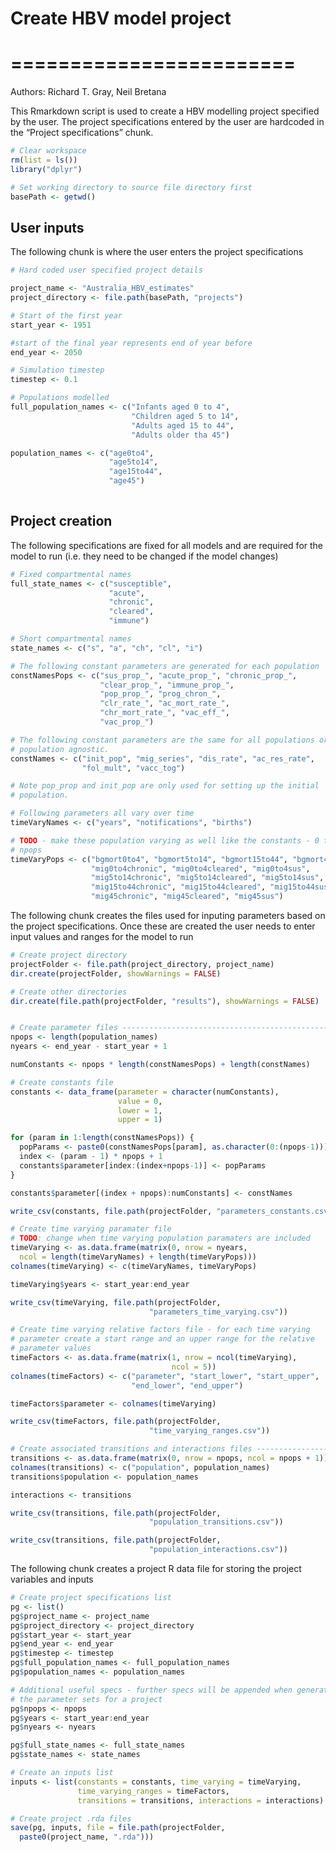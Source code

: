 # Create HBV model project
# ========================

Authors: Richard T. Gray, Neil Bretana

This Rmarkdown script is used to create a HBV modelling project specified 
by the user. The project specifications entered by the user are hardcoded 
in the "Project specifications" chunk.

```r
# Clear workspace
rm(list = ls()) 
library("dplyr")

# Set working directory to source file directory first
basePath <- getwd()

```

## User inputs

The following chunk is where the user enters the project specifications

```r
# Hard coded user specified project details

project_name <- "Australia_HBV_estimates"
project_directory <- file.path(basePath, "projects")

# Start of the first year
start_year <- 1951

#start of the final year represents end of year before 
end_year <- 2050

# Simulation timestep
timestep <- 0.1

# Populations modelled
full_population_names <- c("Infants aged 0 to 4", 
                           "Children aged 5 to 14",
                           "Adults aged 15 to 44", 
                           "Adults older tha 45")

population_names <- c("age0to4", 
                      "age5to14", 
                      "age15to44", 
                      "age45")
  
```

## Project creation

The following specifications are fixed for all models and are required 
for the model to run (i.e. they need to be changed if the model changes)

```r
# Fixed compartmental names
full_state_names <- c("susceptible",  
                      "acute", 
                      "chronic", 
                      "cleared",
                      "immune")

# Short compartmental names
state_names <- c("s", "a", "ch", "cl", "i")

```

```r

# The following constant parameters are generated for each population 
constNamesPops <- c("sus_prop_", "acute_prop_", "chronic_prop_",
                    "clear_prop_", "immune_prop_", 
                    "pop_prop_", "prog_chron_", 
                    "clr_rate_", "ac_mort_rate_", 
                    "chr_mort_rate_", "vac_eff_",
                    "vac_prop_")

# The following constant parameters are the same for all populations or
# population agnostic.
constNames <- c("init_pop", "mig_series", "dis_rate", "ac_res_rate",
                "fol_mult", "vacc_tog")

# Note pop_prop and init_pop are only used for setting up the initial 
# population.

# Following parameters all vary over time
timeVaryNames <- c("years", "notifications", "births")

# TODO - make these population varying as well like the constants - 0 to 
# npops
timeVaryPops <- c("bgmort0to4", "bgmort5to14", "bgmort15to44", "bgmort45",
                  "mig0to4chronic", "mig0to4cleared", "mig0to4sus",
                  "mig5to14chronic", "mig5to14cleared", "mig5to14sus", 
                  "mig15to44chronic", "mig15to44cleared", "mig15to44sus", 
                  "mig45chronic", "mig45cleared", "mig45sus")

```

The following chunk creates the files used for inputing parameters based 
on the project specifications. Once these are created the user needs to
enter input values and ranges for the model to run

```r
# Create project directory
projectFolder <- file.path(project_directory, project_name)
dir.create(projectFolder, showWarnings = FALSE)

# Create other directories
dir.create(file.path(projectFolder, "results"), showWarnings = FALSE)


# Create parameter files -------------------------------------------------
npops <- length(population_names)
nyears <- end_year - start_year + 1

numConstants <- npops * length(constNamesPops) + length(constNames)

# Create constants file
constants <- data_frame(parameter = character(numConstants),
                        value = 0,
                        lower = 1,
                        upper = 1)

for (param in 1:length(constNamesPops)) {
  popParams <- paste0(constNamesPops[param], as.character(0:(npops-1)))
  index <- (param - 1) * npops + 1
  constants$parameter[index:(index+npops-1)] <- popParams
}

constants$parameter[(index + npops):numConstants] <- constNames

write_csv(constants, file.path(projectFolder, "parameters_constants.csv"))

# Create time varying paramater file
# TODO: change when time varying population paramaters are included
timeVarying <- as.data.frame(matrix(0, nrow = nyears, 
  ncol = length(timeVaryNames) + length(timeVaryPops)))
colnames(timeVarying) <- c(timeVaryNames, timeVaryPops)

timeVarying$years <- start_year:end_year

write_csv(timeVarying, file.path(projectFolder,
                               "parameters_time_varying.csv"))

# Create time varying relative factors file - for each time varying 
# parameter create a start range and an upper range for the relative
# parameter values
timeFactors <- as.data.frame(matrix(1, nrow = ncol(timeVarying), 
                                    ncol = 5))
colnames(timeFactors) <- c("parameter", "start_lower", "start_upper", 
                           "end_lower", "end_upper")

timeFactors$parameter <- colnames(timeVarying)

write_csv(timeFactors, file.path(projectFolder,
                               "time_varying_ranges.csv"))

# Create associated transitions and interactions files -------------------
transitions <- as.data.frame(matrix(0, nrow = npops, ncol = npops + 1))
colnames(transitions) <- c("population", population_names)
transitions$population <- population_names

interactions <- transitions

write_csv(transitions, file.path(projectFolder,
                               "population_transitions.csv"))

write_csv(transitions, file.path(projectFolder,
                               "population_interactions.csv"))

```

The following chunk creates a project R data file for storing the project 
variables and inputs

```r
# Create project specifications list
pg <- list()
pg$project_name <- project_name
pg$project_directory <- project_directory
pg$start_year <- start_year
pg$end_year <- end_year
pg$timestep <- timestep
pg$full_population_names <- full_population_names
pg$population_names <- population_names

# Additional useful specs - further specs will be appended when generating
# the parameter sets for a project
pg$npops <- npops
pg$years <- start_year:end_year
pg$nyears <- nyears

pg$full_state_names <- full_state_names
pg$state_names <- state_names

# Create an inputs list
inputs <- list(constants = constants, time_varying = timeVarying,
               time_varying_ranges = timeFactors,
               transitions = transitions, interactions = interactions)

# Create project .rda files
save(pg, inputs, file = file.path(projectFolder,
  paste0(project_name, ".rda")))

```
